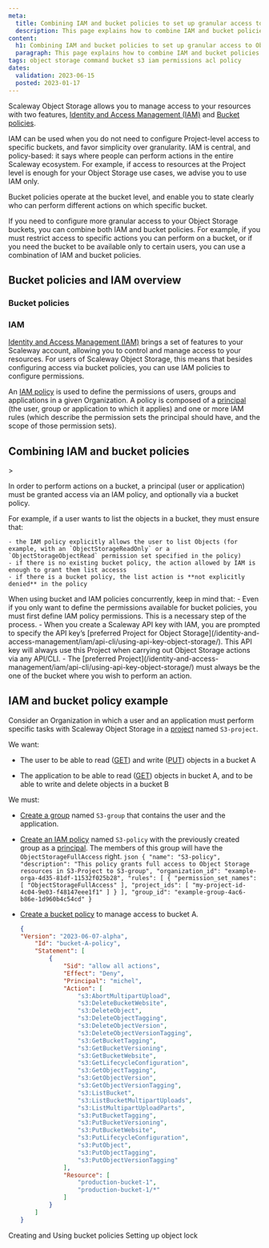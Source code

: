 ```yaml
---
meta:
  title: Combining IAM and bucket policies to set up granular access to Object Storage
  description: This page explains how to combine IAM and bucket policies to manage granular access and action permissions for Object Storage resources.
content:
  h1: Combining IAM and bucket policies to set up granular access to Object Storage
  paragraph: This page explains how to combine IAM and bucket policies to manage granular access and action permissions for Object Storage resources.
tags: object storage command bucket s3 iam permissions acl policy
dates:
  validation: 2023-06-15
  posted: 2023-01-17
---
```


Scaleway Object Storage allows you to manage access to your resources with two features, [Identity and Access Management (IAM)](/identity-and-access-management/iam/concepts/#iam) and [Bucket policies](/storage/object/api-cli/bucket-policy/).

IAM can be used when you do not need to configure Project-level access to specific buckets, and favor simplicity over granularity. IAM is central, and policy-based: it says where people can perform actions in the entire Scaleway ecosystem. For example, if access to resources at the Project level is enough for your Object Storage use cases, we advise you to use IAM only.

Bucket policies operate at the bucket level, and enable you to state clearly who can perform different actions on which specific bucket.

If you need to configure more granular access to your Object Storage buckets, you can combine both IAM and bucket policies. For example, if you must restrict access to specific actions you can perform on a bucket, or if you need the bucket to be available only to certain users, you can use a combination of IAM and bucket policies.


## Bucket policies and IAM overview

### Bucket policies

<Macro id="storage-bucket-policy" />

### IAM

[Identity and Access Management (IAM)](/identity-and-access-management/iam/concepts/#iam) brings a set of features to your Scaleway account, allowing you to control and manage access to your resources. For users of Scaleway Object Storage, this means that besides configuring access via bucket policies, you can use IAM policies to configure permissions.

An [IAM policy](/identity-and-access-management/iam/concepts/#policy) is used to define the permissions of users, groups and applications in a given Organization. A policy is composed of a [principal](/identity-and-access-management/iam/concepts/#principal) (the user, group or application to which it applies) and one or more IAM rules (which describe the permission sets the principal should have, and the scope of those permission sets).

## Combining IAM and bucket policies

<Lightbox src="scaleway-bucket-policy-iam-table.webp" alt="" />>

In order to perform actions on a bucket, a principal (user or application) must be granted access via an IAM policy, and optionally via a bucket policy.

For example, if a user wants to list the objects in a bucket, they must ensure that:

    - the IAM policy explicitly allows the user to list Objects (for example, with an `ObjectStorageReadOnly` or a `ObjectStorageObjectRead` permission set specified in the policy)
    - if there is no existing bucket policy, the action allowed by IAM is enough to grant them list accesss
    - if there is a bucket policy, the list action is **not explicitly denied** in the policy

<Message type="important">
  When using bucket and IAM policies concurrently, keep in mind that:
    - Even if you only want to define the permissions available for bucket policies, you must first define IAM policy permissions. This is a necessary step of the process.
    - When you create a Scaleway API key with IAM, you are prompted to specify the API key’s [preferred Project for Object Storage](/identity-and-access-management/iam/api-cli/using-api-key-object-storage/). This API key will always use this Project when carrying out Object Storage actions via any API/CLI.
    - The [preferred Project](/identity-and-access-management/iam/api-cli/using-api-key-object-storage/) must always be the one of the bucket where you wish to perform an action.
</Message>

## IAM and bucket policy example

Consider an Organization in which a user and an application must perform specific tasks with Scaleway Object Storage in a [project](/console/my-project/concepts/#project) named `S3-project`.

We want: 

- The user to be able to read ([GET](/storage/object/api-cli/object-operations/#getobject)) and write ([PUT](/storage/object/api-cli/object-operations/#putobject)) objects in a bucket A

- The application to be able to read ([GET](/storage/object/api-cli/object-operations/#getobject)) objects in bucket A, and to be able to write and delete objects in a bucket B

We must:

- [Create a group](/identity-and-access-management/iam/how-to/create-group/) named `S3-group` that contains the user and the application.

- [Create an IAM policy](/identity-and-access-management/iam/how-to/create-policy/) named `S3-policy` with the previously created group as a [principal](identity-and-access-management/iam/concepts/#principal). The members of this group will have the `ObjectStorageFullAccess` right.
        ```json
        {
        "name": "S3-policy",
        "description": "This policy grants full access to Object Storage resources in S3-Project to S3-group",
        "organization_id": "example-orga-4d35-81df-11532f025b28",
        "rules": [
            {
            "permission_set_names": [
                "ObjectStorageFullAccess"
            ],
            "project_ids": [
                "my-project-id-4c04-9e03-f48147eee1f1"
            ]
            }
        ],
        "group_id": "example-group-4ac6-b86e-1d960b4c54cd"
        }
        ```
- [Create a bucket policy](/storage/object/how-to/create-bucket-policy/) to manage access to bucket A.
    ```json
    {
    "Version": "2023-06-07-alpha",
        "Id": "bucket-A-policy",
        "Statement": [
            {
                "Sid": "allow all actions",
                "Effect": "Deny",
                "Principal": "michel",
                "Action": [
                    "s3:AbortMultipartUpload",
                    "s3:DeleteBucketWebsite",
                    "s3:DeleteObject",
                    "s3:DeleteObjectTagging",
                    "s3:DeleteObjectVersion",
                    "s3:DeleteObjectVersionTagging",
                    "s3:GetBucketTagging",
                    "s3:GetBucketVersioning",
                    "s3:GetBucketWebsite",
                    "s3:GetLifecycleConfiguration",
                    "s3:GetObjectTagging",
                    "s3:GetObjectVersion",
                    "s3:GetObjectVersionTagging",
                    "s3:ListBucket",
                    "s3:ListBucketMultipartUploads",
                    "s3:ListMultipartUploadParts",
                    "s3:PutBucketTagging",
                    "s3:PutBucketVersioning",
                    "s3:PutBucketWebsite",
                    "s3:PutLifecycleConfiguration",
                    "s3:PutObject",
                    "s3:PutObjectTagging",
                    "s3:PutObjectVersionTagging"
                ],
                "Resource": [
                    "production-bucket-1",
                    "production-bucket-1/*"
                ]
            }
        ]
    }

<Navigation title="See Also">
  <PreviousButton to="/storage/object/api-cli/create-bucket-policy">Creating and Using bucket policies</PreviousButton>
  <NextButton to="/storage/object/api-cli/object-lock/">Setting up object lock</NextButton>
</Navigation>